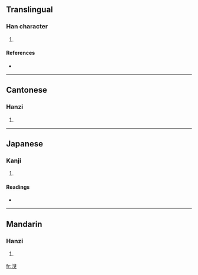 ==Translingual==

===Han character===
{{Han char|rn=85|rad=水|as=09|sn=12|four=3613<sub>4</sub>|canj=水月山大 (EBUK)}}

# {{defn|Han|sort=水09}}

====References====
* {{Han ref|kx=0638.060|dkj=17863|dj=1045.010|hdz=31673.100|uh=6E68|ud=28264|bh=DA40|bd=55872}}

----

==Cantonese==

===Hanzi===
{{yue-hanzi|jyut=|y=gwik6}}

# {{defn|Cantonese}}

----

==Japanese==

===Kanji===
{{ja-kanji|grade=|rs=水09}}

# {{defn|Japanese}}

====Readings====
* {{ja-readings|on=[[けき]] (keki), [[きゃく]] (kyaku)|kun=}}

----

==Mandarin==

===Hanzi===
{{cmn-hanzi|pin=[[jú<sup>2</sup>]] ([[jú<sup>2</sup>]])|wg=chü<sup>2</sup>}}

# {{defn|Mandarin}}

[[fr:湨]]